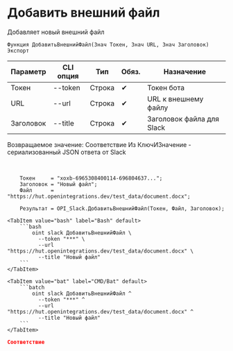 ﻿---
sidebar_position: 3
description: Добавить внешний файл и другие функции для работы с Slack в Открытом пакете интеграций - бесплатной open-source библиотеке интеграций для 1С:Предприятие 8, OneScript и CLI
keywords: [1C, 1С, 1С:Предприятие, 1С:Предприятие 8.3, API, Интеграция, Сервисы, Обмен, OneScript, CLI, Slack]
---


# Добавить внешний файл
 Добавляет новый внешний файл



`Функция ДобавитьВнешнийФайл(Знач Токен, Знач URL, Знач Заголовок) Экспорт`

  | Параметр | CLI опция | Тип | Обяз. | Назначение |
  |-|-|-|-|-|
  | Токен | --token | Строка | &#x2714; | Токен бота |
  | URL | --url | Строка | &#x2714; | URL к внешнему файлу |
  | Заголовок | --title | Строка | &#x2714; | Заголовок файла для Slack |

  
  Возвращаемое значение:   Соответствие Из КлючИЗначение - сериализованный JSON ответа от Slack

<br/>




```bsl title="Пример использования для 1С:Предприятие/OneScript"
    Токен     = "xoxb-6965308400114-696804637...";
    Заголовок = "Новый файл";
    Файл      = "https://hut.openintegrations.dev/test_data/document.docx";

    Результат = OPI_Slack.ДобавитьВнешнийФайл(Токен, Файл, Заголовок);
```
    

 <Tabs>
  
    <TabItem value="bash" label="Bash" default>
        ```bash
            oint slack ДобавитьВнешнийФайл \
              --token "***" \
              --url "https://hut.openintegrations.dev/test_data/document.docx" \
              --title "Новый файл"
        ```
    </TabItem>
  
    <TabItem value="bat" label="CMD/Bat" default>
        ```batch
            oint slack ДобавитьВнешнийФайл ^
              --token "***" ^
              --url "https://hut.openintegrations.dev/test_data/document.docx" ^
              --title "Новый файл"
        ```
    </TabItem>
</Tabs>


```json title="Результат"
Соответствие
```
